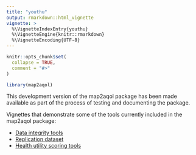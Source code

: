 ```yaml
---
title: "youthu"
output: rmarkdown::html_vignette
vignette: >
  %\VignetteIndexEntry{youthu}
  %\VignetteEngine{knitr::rmarkdown}
  %\VignetteEncoding{UTF-8}
---
```


```r
knitr::opts_chunk$set(
  collapse = TRUE,
  comment = "#>"
)
```

```r
library(map2aqol)
```
This development version of the map2aqol package has been made available as part of the process of testing and documenting the package. 

Vignettes that demonstrate some of the tools currently included in the map2aqol package:

- [Data integrity tools](TA_Tools_Data_Integrity.html)
- [Replication dataset](TA_Tools_Replication_DS.html)
- [Health utility scoring tools](TA_Tools_Scoring.html)
